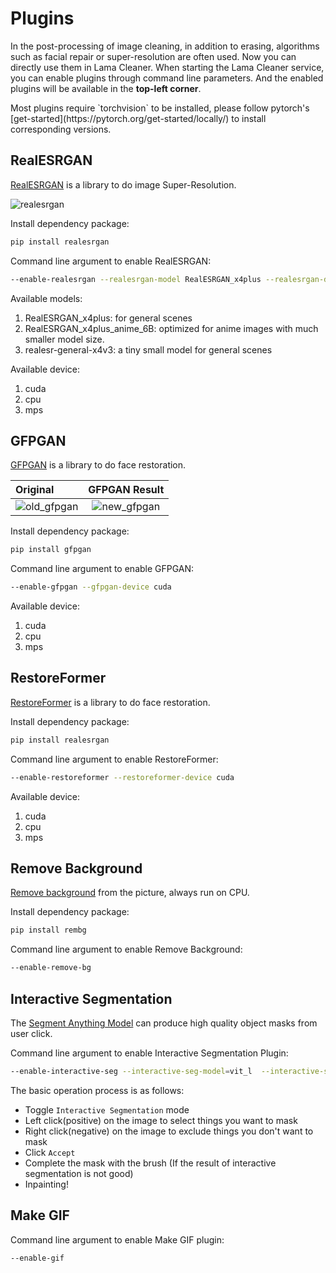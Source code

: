 
# Plugins

In the post-processing of image cleaning, in addition to erasing, algorithms such as facial repair or super-resolution are often used.
Now you can directly use them in Lama Cleaner. When starting the Lama Cleaner service, you can enable plugins through command line parameters.
And the enabled plugins will be available in the **top-left corner**.

<YouTube youTubeId="_33UWnqqFRc" />

<Callout type="info" emoji="ℹ️">
  Most plugins require `torchvision` to be installed, please follow pytorch's
  [get-started](https://pytorch.org/get-started/locally/) to install
  corresponding versions.
</Callout>

## RealESRGAN

[RealESRGAN](https://github.com/xinntao/Real-ESRGAN) is a library to do image Super-Resolution.

![realesrgan](../public/realesrgan_demo.jpeg)

Install dependency package:

```bash
pip install realesrgan
```

Command line argument to enable RealESRGAN:

```bash
--enable-realesrgan --realesrgan-model RealESRGAN_x4plus --realesrgan-device cuda
```

Available models:

1. RealESRGAN_x4plus: for general scenes
1. RealESRGAN_x4plus_anime_6B: optimized for anime images with much smaller model size.
1. realesr-general-x4v3: a tiny small model for general scenes

Available device:

1. cuda
1. cpu
1. mps

## GFPGAN

[GFPGAN](https://github.com/TencentARC/GFPGAN) is a library to do face restoration.

| Original                                |              GFPGAN Result              |
| :-------------------------------------- | :-------------------------------------: |
| ![old_gfpgan](../public/gfpgan_old.jpg) | ![new_gfpgan](../public/gfpgan_new.jpg) |

Install dependency package:

```bash
pip install gfpgan
```

Command line argument to enable GFPGAN:

```bash
--enable-gfpgan --gfpgan-device cuda
```

Available device:

1. cuda
2. cpu
3. mps

## RestoreFormer

[RestoreFormer](https://github.com/wzhouxiff/RestoreFormer) is a library to do face restoration.

Install dependency package:

```bash
pip install realesrgan
```

Command line argument to enable RestoreFormer:

```bash
--enable-restoreformer --restoreformer-device cuda
```

Available device:

1. cuda
2. cpu
3. mps

## Remove Background

[Remove background](https://github.com/danielgatis/rembg) from the picture, always run on CPU.

Install dependency package:

```bash
pip install rembg
```

Command line argument to enable Remove Background:

```bash
--enable-remove-bg
```

## Interactive Segmentation

The [Segment Anything Model](https://github.com/facebookresearch/segment-anything) can produce high quality object masks from user click.

Command line argument to enable Interactive Segmentation Plugin:

```bash
--enable-interactive-seg --interactive-seg-model=vit_l  --interactive-seg-device=cuda
```

The basic operation process is as follows:

- Toggle `Interactive Segmentation` mode
- Left click(positive) on the image to select things you want to mask
- Right click(negative) on the image to exclude things you don't want to mask
- Click `Accept`
- Complete the mask with the brush (If the result of interactive segmentation is not good)
- Inpainting!

<YouTube youTubeId="oLYNGFDI4dc" />

## Make GIF

Command line argument to enable Make GIF plugin:

```bash
--enable-gif
```
